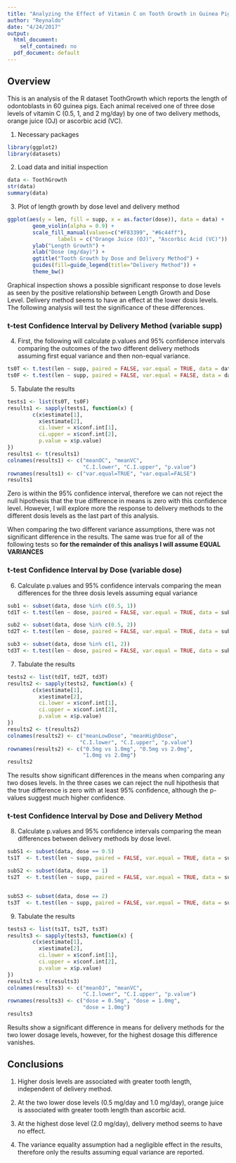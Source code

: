 ```yaml
---
title: "Analyzing the Effect of Vitamin C on Tooth Growth in Guinea Pigs"
author: "Reynaldo"
date: "4/24/2017"
output:
  html_document: 
    self_contained: no
  pdf_document: default
---
```

## Overview
This is an analysis of the R dataset ToothGrowth which reports the length of odontoblasts in 60 guinea pigs. Each animal received one of three dose levels of vitamin C (0.5, 1, and 2 mg/day) by one of two delivery methods, orange juice (OJ) or ascorbic acid (VC).

1. Necessary packages
```r
library(ggplot2)
library(datasets)
```

2. Load data and initial inspection
```r
data <- ToothGrowth
str(data)
summary(data)
```

3. Plot of length growth by dose level and delivery method 
```r
ggplot(aes(y = len, fill = supp, x = as.factor(dose)), data = data) +
        geom_violin(alpha = 0.9) + 
        scale_fill_manual(values=c("#F83399", "#6c44ff"), 
                labels = c("Orange Juice (OJ)", "Ascorbic Acid (VC)")) +
        ylab("Length Growth") + 
        xlab("Dose (mg/day)") +
        ggtitle("Tooth Growth by Dose and Delivery Method") +
        guides(fill=guide_legend(title="Delivery Method")) +
        theme_bw()
```

Graphical inspection shows a possible significant response to dose levels as seen by the positive relationship between Length Growth and Dose Level. Delivery method seems to have an effect at the lower dosis levels. The following analysis will test the significance of these differences. 

### t-test Confidence Interval by Delivery Method (variable supp)  
4. First, the following will calculate p.values and 95% confidence intervals comparing the outcomes of the two different delivery methods assuming first equal variance and then
non-equal variance. 
```r
ts0T <- t.test(len ~ supp, paired = FALSE, var.equal = TRUE, data = data)
ts0F <- t.test(len ~ supp, paired = FALSE, var.equal = FALSE, data = data)
```


5. Tabulate the results
```r
tests1 <- list(ts0T, ts0F)
results1 <- sapply(tests1, function(x) {
        c(x$estimate[1],
          x$estimate[2],
          ci.lower = x$conf.int[1],
          ci.upper = x$conf.int[2],
          p.value = x$p.value)
})
results1 <- t(results1)
colnames(results1) <- c("meanOC", "meanVC", 
                        "C.I.lower", "C.I.upper", "p.value")
rownames(results1) <- c("var.equal=TRUE", "var.equal=FALSE")
results1
```

Zero is within the 95% confidence interval, therefore we can not reject the null hipothesis that the true difference in means is zero with this confidence level. However, I will explore more the response to delivery methods to the different dosis levels as the last part of this analysis.   

When comparing the two different variance assumptions, there was not significant difference in the results. The same was true for all of the following tests so **for the remainder of this analisys I will assume EQUAL VARIANCES**

### t-test Confidence Interval by Dose (variable dose)  
6. Calculate p.values and 95% confidence intervals comparing the mean differences for the three dosis levels assuming equal variance
```r
sub1 <- subset(data, dose %in% c(0.5, 1))
td1T <- t.test(len ~ dose, paired = FALSE, var.equal = TRUE, data = sub1)

sub2 <- subset(data, dose %in% c(0.5, 2))
td2T <- t.test(len ~ dose, paired = FALSE, var.equal = TRUE, data = sub2)

sub3 <- subset(data, dose %in% c(1, 2))
td3T <- t.test(len ~ dose, paired = FALSE, var.equal = TRUE, data = sub3)
```
7. Tabulate the results  
```r
tests2 <- list(td1T, td2T, td3T)
results2 <- sapply(tests2, function(x) {
        c(x$estimate[1],
          x$estimate[2],
          ci.lower = x$conf.int[1],
          ci.upper = x$conf.int[2],
          p.value = x$p.value)
})
results2 <- t(results2)
colnames(results2) <- c("meanLowDose", "meanHighDose", 
                       "C.I.lower", "C.I.upper", "p.value")
rownames(results2) <- c("0.5mg vs 1.0mg", "0.5mg vs 2.0mg", 
                        "1.0mg vs 2.0mg")
results2
```

The results show significant differences in the means when comparing any two doses levels. In the three cases we can reject the null hipothesis that the true difference is zero with at least 95% confidence, although the p-values suggest much higher confidence.

### t-test Confidence Interval by Dose and Delivery Method

8. Calculate p.values and 95% confidence intervals comparing the mean differences between delivery methods by dose level. 
```r
subS1 <- subset(data, dose == 0.5)
ts1T  <- t.test(len ~ supp, paired = FALSE, var.equal = TRUE, data = subS1)

subS2 <- subset(data, dose == 1)
ts2T  <- t.test(len ~ supp, paired = FALSE, var.equal = TRUE, data = subS2)


subS3 <- subset(data, dose == 2)
ts3T  <- t.test(len ~ supp, paired = FALSE, var.equal = TRUE, data = subS3)
```

9. Tabulate the results  
```r
tests3 <- list(ts1T, ts2T, ts3T)
results3 <- sapply(tests3, function(x) {
        c(x$estimate[1],
          x$estimate[2],
          ci.lower = x$conf.int[1],
          ci.upper = x$conf.int[2],
          p.value = x$p.value)
})
results3 <- t(results3)
colnames(results3) <- c("meanOJ", "meanVC", 
                        "C.I.lower", "C.I.upper", "p.value")
rownames(results3) <- c("dose = 0.5mg", "dose = 1.0mg", 
                        "dose = 1.0mg")
results3
```

Results show a significant difference in means for delivery methods for the two lower dosage levels, however, for the highest dosage this difference vanishes.

## Conclusions
1. Higher dosis levels are associated with greater tooth length, independent of delivery method.  

2. At the two lower dose levels (0.5 mg/day and 1.0 mg/day), orange juice is associated with greater tooth length than ascorbic acid.   

3. At the highest dose level (2.0 mg/day), delivery method seems to have no effect.   

4. The variance equality assumption had a negligible effect in the results, therefore only the results assuming equal variance are reported.